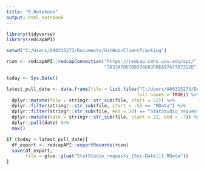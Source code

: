 ---
title: "R Notebook"
output: html_notebook
---

```{r}
library(tidyverse)
library(redcapAPI)
```



```{r}
setwd("C:/Users/A00315273/Documents/GitHub/ClientTracking")

rcon <- redcapAPI::redcapConnection("https://redcap.cehs.usu.edu/api/", 
                                    "3833AFDE5DB376603FBEA9747787212E")

today <- Sys.Date()

latest_pull_date <- data.frame(file = list.files("C:/Users/A00315273/Documents/GitHub/ClientTracking",
                                                full.names = TRUE)) %>% 
  dplyr::mutate(file = stringr::str_sub(file, start = 52)) %>% 
  dplyr::filter(stringr::str_sub(file, start = -5) == "RData") %>% 
  dplyr::filter(stringr::str_sub(file, end = 20) == "StatStudio_requests_") %>% 
  dplyr::mutate(date = stringr::str_sub(file, start = 21, end = -7)) %>% 
  dplyr::pull(date) %>% 
  max()
```


```{r}
if (today > latest_pull_date){
  df_export <- redcapAPI::exportRecords(rcon)
  save(df_export, 
       file = glue::glue("StatStudio_requests_{Sys.Date()}.RData"))
}
```



